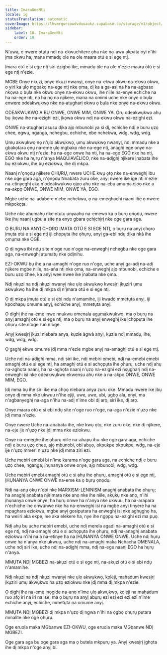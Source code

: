 ```yaml
---
title: ỊmaraGeeNtị
locale: ig
statusTranslation: automatic
coverImage: https://lhvmrqwrcowdvduuaukz.supabase.co/storage/v1/object/public/strapi-uploads/small_cover-educacion-fundamental.webp-2d51a7828a2b1309555be27f7e2a61a0.webp
sidebar:
    label: 10. ỊmaraGeeNtị
    order: 10
---
```

N'ụwa, e nwere ọtụtụ ndị na-ekwuchitere ọha nke na-awụ akpata oyi n'ihi ịma okwu ha, mana mmadụ ole na ole maara otú e si ege ntị.

Ịmara otú e si ege ntị siri ezigbo ike, mmadụ ole na ole n'ezie maara otú e si ege ntị n'ezie.

MGBE Onye nkụzi, onye nkụzi nwanyị, onye na-ekwu okwu na-ekwu okwu, o yiri ka ụlọ mgbakọ na-ege ntị nke ọma, dị ka a ga-asị na ha na-agbaso nkọwa ọ bụla nke okwu onye na-ekwu okwu, ihe niile na-enye echiche na ha na-ege ntị, na ha nọ na njikere, mana na omimi uche nke onye ọ bụla enwere odeakwụkwọ nke na-atụgharị okwu ọ bụla nke onye na-ekwu okwu.

ODEAKWỤKWỌ A BỤ ONWE, ONWE MIM, ONWE YA. Ọrụ odeakwụkwọ ahụ bụ ịkọwa ihe na-ezighi ezi, ịkọwa okwu ndị na-ekwu okwu na-ezighi ezi.

ONWE na-atụgharị asụsụ dịka ajọ mbunobi ya si dị, echiche ndị e buru ụzọ chee, egwu, nganga, nchegbu, echiche, ebe nchekwa, wdg, wdg, wdg.

Ụmụ akwụkwọ nọ n'ụlọ akwụkwọ, ụmụ akwụkwọ nwanyị, ndị mmadụ nke a gbakọtara ọnụ na-eme ụlọ mgbakọ nke na-ege ntị, anaghị ege onye na-ekwu okwu ntị n'ezie, ha na-ege onwe ha ntị, ha na-ege EGO nke ha ntị, EGO nke ha hụrụ n'anya MAQUIAVÉLICO, nke na-adịghị njikere ịnabata ihe bụ eziokwu, ihe bụ eziokwu, ihe dị mkpa.

Naanị n'ọnọdụ njikere ỌHỤRỤ, nwere UCHE kwụ ọtọ nke na-enweghị ibu nke oge gara aga, n'ọnọdụ Nnabata zuru oke, anyị nwere ike ige ntị n'ezie na-etinyeghị aka n'odeakwụkwọ ọjọọ ahụ nke na-ebu amụma ọjọọ nke a na-akpọ ONWE, ONWE MIM, ONWE YA, EGO.

Mgbe uche na-adabere n'ebe nchekwa, ọ na-emeghachi naanị ihe o nwere mkpokọta.

Uche nke ahụmahụ nke ọtụtụ ụnyaahụ na-emewo ka ọ bụrụ ọnọdụ, nwere ike ịhụ naanị ugbu a site na enyo gbara ọchịchịrị nke oge gara aga.

Ọ BỤRỤ NA ANYỊ CHỌRỌ ỊMATA OTÚ E SI EGE NTỊ, ọ bụrụ na anyị chọrọ ịmụta otú e si ege ntị iji chọpụta ihe ọhụrụ, anyị ga-ebi ndụ dịka nkà ihe ọmụma nke OGE.

Ọ dị ngwa ibi ndụ site n'oge ruo n'oge na-enweghị nchegbu nke oge gara aga, na-enweghị atụmatụ nke ọdịnihu.

EZI-OKWU bụ ihe a na-amaghị n'oge ruo n'oge, uche anyị ga-adị na-adị njikere mgbe niile, na-aṅa ntị nke ọma, na-enweghị ajọ mbunobi, echiche e buru ụzọ chee, ka anyị wee nwee ike ịnabata nke ọma.

Ndị nkụzi na ndị nkụzi nwanyị nke ụlọ akwụkwọ kwesịrị ịkụziri ụmụ akwụkwọ ha ihe dị mkpa dị n'ịmara otú e si ege ntị.

Ọ dị mkpa ịmụta otú e si ebi ndụ n'amamihe, iji kwado mmetụta anyị, iji kpochapụ omume anyị, echiche anyị, mmetụta anyị.

Ọ dịghị ihe na-eme inwe nnukwu omenala agụmakwụkwọ, ma ọ bụrụ na anyị amaghị otú e si ege ntị, ma ọ bụrụ na anyị enweghị ike ịchọpụta ihe ọhụrụ site n'oge ruo n'oge.

Anyị kwesịrị ịkụzi nlebara anya, kụzie àgwà anyị, kụzie ndị mmadụ, ihe, wdg, wdg, wdg.

Ọ gaghị ekwe omume ịdị mma n'ezie mgbe anyị na-amaghị otú e si ege ntị.

Uche ndị na-adịghị mma, ndị siri ike, ndị mebiri emebi, ndị na-emebi emebi amaghị otú e si ege ntị, ha amaghị otú e si achọpụta ihe ọhụrụ, uche ndị ahụ na-aghọta naanị, ha na-aghọta naanị n'ụzọ na-ezighi ezi nsụgharị ndị na-enweghị isi nke odeakwụkwọ ekwensu ahụ nke a na-akpọ ONWE, ONWE MIM, EGO.

Ịdị mma bụ ihe siri ike ma chọọ nlebara anya zuru oke. Mmadụ nwere ike ịbụ onye dị mma nke ukwuu n'ihe ejiji, uwe, uwe, ubi, ụgbọ ala, enyi, ma n'agbanyeghị na-aga n'ihu na-adị n'ime obi dị arọ, siri ike, dị arọ.

Onye maara otú e si ebi ndụ site n'oge ruo n'oge, na-aga n'ezie n'ụzọ nke ịdị mma n'ezie.

Onye nwere Uche na-anabata ihe, nke kwụ ọtọ, nke zuru oke, nke dị njikere, na-eje ije n'ụzọ nke ịdị mma nke eziokwu.

Onye na-emeghe ihe ọhụrụ niile na-ahapụ ibu nke oge gara aga, echiche ndị e buru ụzọ chee, ajọ mbunobi, obi abụọ, okpukpe okpukpe, wdg, na-eje ije n'ụzọ mmeri n'ụzọ nke ịdị mma ziri ezi.

Uche mebiri emebi bi n'ime karama n'oge gara aga, na echiche ndị e buru ụzọ chee, nganga, ịhụnanya onwe onye, ajọ mbunobi, wdg, wdg.

Uche mebiri emebi amaghị otú e si ahụ ihe ọhụrụ, amaghị otú e si ege ntị, ỊHỤNANYA ONWE ONWE na-eme ka ọ bụrụ ọnọdụ.

Ndị na-anụ ọkụ n'obi nke MARXISM-LENINISM anaghị anabata ihe ọhụrụ; ha anaghị anabata njirimara nke anọ nke ihe niile, akụkụ nke anọ, n'ihi ịhụnanya onwe onye, ha hụrụ onwe ha n'anya nke ukwuu, ha na-arapara n'echiche ihe onwunwe nke ha na-enweghị isi na mgbe anyị tinyere ha na mpaghara eziokwu, mgbe anyị gosipụtara ha enweghị isi nke aghụghọ ha, ha weliri aka ekpe, lee aka elekere ha, nye ihe ngọpụ na-ezighi ezi ma pụọ.

Ndị ahụ bụ uche mebiri emebi, uche ndị merela agadi na-amaghị otú e si ege ntị, ndị na-amaghị otú e si achọpụta ihe ọhụrụ, ndị na-anaghị anabata eziokwu n'ihi na a na-etinye ha na ỊHỤNANYA ONWE ONWE. Uche ndị hụrụ onwe ha n'anya nke ukwuu, uche ndị na-amaghị maka Nchacha OMENALA, uche ndị siri ike, uche ndị na-adịghị mma, ndị na-ege naanị EGO ha hụrụ n'anya.

MMỤTA NDỊ MGBEZI na-akụzi otú e si ege ntị, na-akụzi otú e si ebi ndụ n'amamihe.

Ndị nkụzi na ndị nkụzi nwanyị nke ụlọ akwụkwọ, kọleji, mahadum kwesịrị ịkụziri ụmụ akwụkwọ ha ụzọ eziokwu nke ịdị mma dị mkpa n'ezie.

Ọ dịghị ihe na-eme ịnọgide na-anọ n'ime ụlọ akwụkwọ, kọleji na mahadum ruo afọ iri na iri na ise, ma ọ bụrụ na anyị abụrụ ezi ezi ezi ezi ezì n'ime echiche anyị, echiche, mmetụta na omume anyị.

MMỤTA NDỊ MGBEZI dị mkpa n'ụzọ dị ngwa n'ihi na ọgbọ ọhụrụ pụtara mmalite nke oge ọhụrụ.

Oge eruola maka MGbanwe EZI-OKWU, oge eruola maka MGbanwe NDỊ MGBEZI.

Oge gara aga bụ oge gara aga ma ọ butela mkpụrụ ya. Anyị kwesịrị ịghọta ihe dị mkpa n'oge anyị bi.


